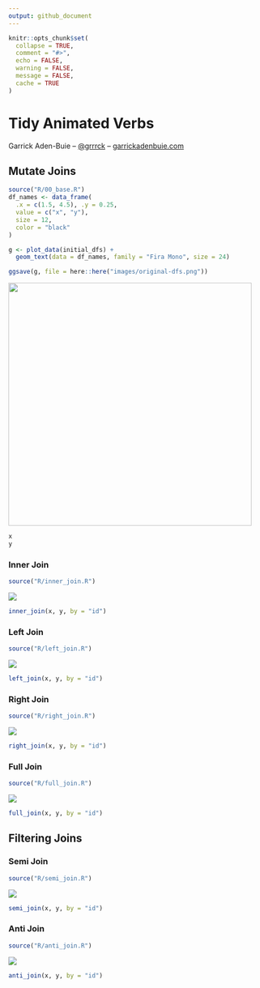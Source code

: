 ```yaml
---
output: github_document
---
```


<!-- README.md is generated from README.Rmd. Please edit that file -->

```r
knitr::opts_chunk$set(
  collapse = TRUE,
  comment = "#>",
  echo = FALSE,
  warning = FALSE,
  message = FALSE,
  cache = TRUE
)
```

# Tidy Animated Verbs

Garrick Aden-Buie -- [&commat;grrrck](https://twitter.com/grrrck) -- [garrickadenbuie.com](https://www.garrickadenbuie.com)


## Mutate Joins

```r
source("R/00_base.R")
df_names <- data_frame(
  .x = c(1.5, 4.5), .y = 0.25,
  value = c("x", "y"),
  size = 12,
  color = "black"
)

g <- plot_data(initial_dfs) +
  geom_text(data = df_names, family = "Fira Mono", size = 24)

ggsave(g, file = here::here("images/original-dfs.png"))
```

<img src="images/original-dfs.png" width="480px" />

```r
x
y
```

### Inner Join

```r
source("R/inner_join.R")
```

![](images/inner-join.gif)

```r
inner_join(x, y, by = "id")
```

### Left Join

```r
source("R/left_join.R")
```

![](images/left-join.gif)

```r
left_join(x, y, by = "id")
```

### Right Join

```r
source("R/right_join.R")
```

![](images/right-join.gif)

```r
right_join(x, y, by = "id")
```

### Full Join

```r
source("R/full_join.R")
```

![](images/full-join.gif)

```r
full_join(x, y, by = "id")
```

## Filtering Joins

### Semi Join

```r
source("R/semi_join.R")
```

![](images/semi-join.gif)

```r
semi_join(x, y, by = "id")
```

### Anti Join

```r
source("R/anti_join.R")
```

![](images/anti-join.gif)

```r
anti_join(x, y, by = "id")
```
